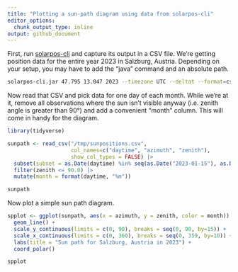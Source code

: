 ```yaml
---
title: "Plotting a sun-path diagram using data from solarpos-cli"
editor_options: 
  chunk_output_type: inline
output: github_document
---
```


First, run [solarpos-cli](https://github.com/KlausBrunner/solarpos-cli) and capture its output in a CSV file. We're getting position data for the entire year 2023 in Salzburg, Austria. Depending on your setup, you may have to add the "java" command and an absolute path.

```sh
solarpos-cli.jar 47.795 13.047 2023 --timezone UTC --deltat --format=csv position --step=600 > /tmp/sunpositions.csv
```

Now read that CSV and pick data for one day of each month. While we're at it, remove all observations where the sun isn't visible anyway (i.e. zenith angle is greater than 90°) and add a convenient "month" column. This will come in handy for the diagram.

```r
library(tidyverse)

sunpath <- read_csv("/tmp/sunpositions.csv", 
                    col_names=c("daytime", "azimuth", "zenith"), 
                    show_col_types = FALSE) |> 
  subset(subset = as.Date(daytime) %in% seq(as.Date("2023-01-15"), as.Date("2023-12-15"), "months")) |> 
  filter(zenith <= 90.0) |>
  mutate(month = format(daytime, "%m"))

sunpath
```
Now plot a simple sun path diagram.

```r
spplot <- ggplot(sunpath, aes(x = azimuth, y = zenith, color = month)) + 
  geom_line() + 
  scale_y_continuous(limits = c(0, 90), breaks = seq(0, 90, by=15)) + 
  scale_x_continuous(limits = c(0, 360), breaks = seq(0, 359, by=10)) +
  labs(title = "Sun path for Salzburg, Austria in 2023") +
  coord_polar()

spplot
```
